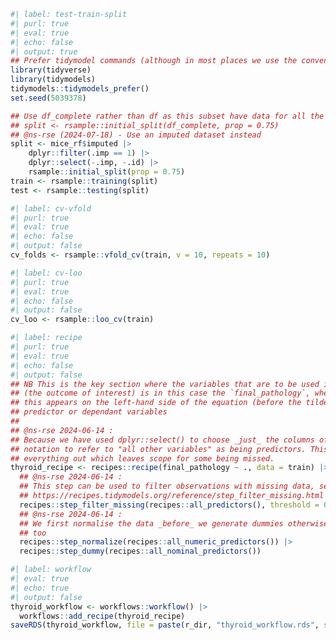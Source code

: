 ```r
#| label: test-train-split
#| purl: true
#| eval: true
#| echo: false
#| output: true
## Prefer tidymodel commands (although in most places we use the convention <pkg>::<function>())
library(tidyverse)
library(tidymodels)
tidymodels::tidymodels_prefer()
set.seed(5039378)

## Use df_complete rather than df as this subset have data for all the variables of interest.
## split <- rsample::initial_split(df_complete, prop = 0.75)
## @ns-rse (2024-07-18) - Use an imputed dataset instead
split <- mice_rf$imputed |>
    dplyr::filter(.imp == 1) |>
    dplyr::select(-.imp, -.id) |>
    rsample::initial_split(prop = 0.75)
train <- rsample::training(split)
test <- rsample::testing(split)
```

```r
#| label: cv-vfold
#| purl: true
#| eval: true
#| echo: false
#| output: false
cv_folds <- rsample::vfold_cv(train, v = 10, repeats = 10)
```

```r
#| label: cv-loo
#| purl: true
#| eval: true
#| echo: false
#| output: false
cv_loo <- rsample::loo_cv(train)
```

```r
#| label: recipe
#| purl: true
#| eval: true
#| echo: false
#| output: false
## NB This is the key section where the variables that are to be used in the model are defined. A dependent variable
## (the outcome of interest) is in this case the `final_pathology`, whether individuals have malignant or benign tumors,
## this appears on the left-hand side of the equation (before the tilde `~`). On the right of the equation are the
## predictor or dependant variables
##
## @ns-rse 2024-06-14 :
## Because we have used dplyr::select() to choose _just_ the columns of interest we can use the '.'
## notation to refer to "all other variables" as being predictors. This is useful as it saves duplication of writing
## everything out which leaves scope for some being missed.
thyroid_recipe <- recipes::recipe(final_pathology ~ ., data = train) |>
  ## @ns-rse 2024-06-14 :
  ## This step can be used to filter observations with missing data, see the manual pages for more details
  ## https://recipes.tidymodels.org/reference/step_filter_missing.html
  recipes::step_filter_missing(recipes::all_predictors(), threshold = 0) |>
  ## @ns-rse 2024-06-14 :
  ## We first normalise the data _before_ we generate dummies otherwise the dummies, which are numerical, get normalised
  ## too
  recipes::step_normalize(recipes::all_numeric_predictors()) |>
  recipes::step_dummy(recipes::all_nominal_predictors())
```

```r
#| label: workflow
#| eval: true
#| echo: true
#| output: false
thyroid_workflow <- workflows::workflow() |>
  workflows::add_recipe(thyroid_recipe)
saveRDS(thyroid_workflow, file = paste(r_dir, "thyroid_workflow.rds", sep = "/"))
```
